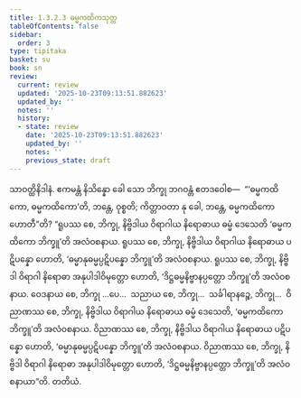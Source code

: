 ```yaml
---
title: 1.3.2.3 ဓမ္မကထိကသုတ္တ
tableOfContents: false
sidebar:
  order: 3
type: tipitaka
basket: su
book: sn
review:
  current: review
  updated: '2025-10-23T09:13:51.882623'
  updated_by: ''
  notes: ''
  history:
  - state: review
    date: '2025-10-23T09:13:51.882623'
    updated_by: ''
    notes: ''
    previous_state: draft
---
```



<ReviewStatus review={frontmatter.review} showDetails={true} />

<HypothesisAnnotation frontmatter={frontmatter} />

<DynamicBreadcrumb />

<Division number="115" book="sn" e="ch" v="18" p="297">

<Paragraph number="685" book="sn">
သာဝတ္ထိနိဒါနံ. ဧကမန္တံ နိသိန္နော ခေါ သော ဘိက္ခု ဘဂဝန္တံ ဧတဒဝေါစ—  “‘ဓမ္မကထိကော, ဓမ္မကထိကော’တိ, ဘန္တေ, ဝုစ္စတိ; ကိတ္တာဝတာ နု ခေါ, ဘန္တေ, ဓမ္မကထိကော ဟောတီ”တိ? “ရူပဿ စေ, ဘိက္ခု, နိဗ္ဗိဒါယ ဝိရာဂါယ နိရောဓာယ ဓမ္မံ ဒေသေတိ ‘ဓမ္မကထိကော ဘိက္ခူ’တိ အလံဝစနာယ. ရူပဿ စေ, ဘိက္ခု, နိဗ္ဗိဒါယ ဝိရာဂါယ နိရောဓာယ ပဋိပန္နော ဟောတိ, ‘ဓမ္မာနုဓမ္မပ္ပဋိပန္နော ဘိက္ခူ’တိ အလံဝစနာယ. ရူပဿ စေ, ဘိက္ခု, နိဗ္ဗိဒါ ဝိရာဂါ နိရောဓာ အနုပါဒါဝိမုတ္တော ဟောတိ, ‘ဒိဋ္ဌဓမ္မနိဗ္ဗာနပ္ပတ္တော ဘိက္ခူ’တိ အလံဝစနာယ. ဝေဒနာယ စေ, ဘိက္ခု …ပေ…  သညာယ စေ, ဘိက္ခု…  သင်္ခါရာနဉ္စေ, ဘိက္ခု…  ဝိညာဏဿ စေ, ဘိက္ခု, နိဗ္ဗိဒါယ ဝိရာဂါယ နိရောဓာယ ဓမ္မံ ဒေသေတိ, ‘ဓမ္မကထိကော ဘိက္ခူ’တိ အလံဝစနာယ. ဝိညာဏဿ စေ, ဘိက္ခု, နိဗ္ဗိဒါယ ဝိရာဂါယ နိရောဓာယ ပဋိပန္နော ဟောတိ, ‘ဓမ္မာနုဓမ္မပ္ပဋိပန္နော ဘိက္ခူ’တိ အလံဝစနာယ. ဝိညာဏဿ စေ, ဘိက္ခု, နိဗ္ဗိဒါ ဝိရာဂါ နိရောဓာ အနုပါဒါဝိမုတ္တော ဟောတိ, ‘ဒိဋ္ဌဓမ္မနိဗ္ဗာနပ္ပတ္တော ဘိက္ခူ’တိ အလံဝစနာယာ”တိ.

</Paragraph>
</Division>

<Paragraph number="686" type="center" book="sn">
တတိယံ.
</Paragraph>